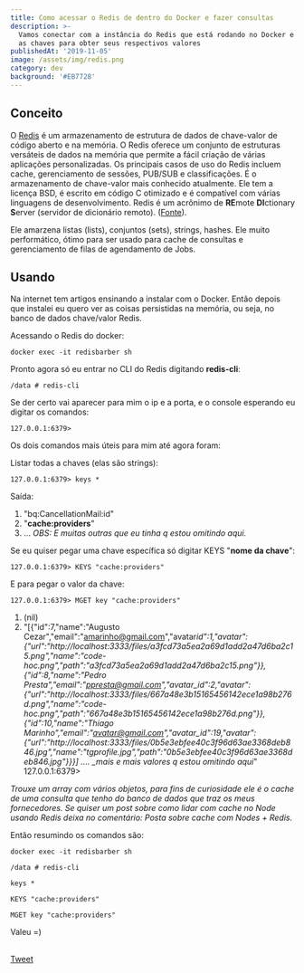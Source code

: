```yaml
---
title: Como acessar o Redis de dentro do Docker e fazer consultas
description: >-
  Vamos conectar com a instância do Redis que está rodando no Docker e consultar
  as chaves para obter seus respectivos valores
publishedAt: '2019-11-05'
image: /assets/img/redis.png
category: dev
background: '#EB7728'
---
```


## **Conceito**

O [Redis](https://redis.io/) é um armazenamento de estrutura de dados de chave-valor de código aberto e na memória. O Redis oferece um conjunto de estruturas versáteis de dados na memória que permite a fácil criação de várias aplicações personalizadas. Os principais casos de uso do Redis incluem cache, gerenciamento de sessões, PUB/SUB e classificações. É o armazenamento de chave-valor mais conhecido atualmente. Ele tem a licença BSD, é escrito em código C otimizado e é compatível com várias linguagens de desenvolvimento. Redis é um acrônimo de **RE**mote **DI**ctionary **S**erver (servidor de dicionário remoto). ([Fonte](https://aws.amazon.com/pt/elasticache/what-is-redis/)).

Ele amarzena listas (lists), conjuntos (sets), strings, hashes. Ele muito performático, ótimo para ser usado para cache de consultas e gerenciamento de filas de agendamento de Jobs.

## Usando

Na internet tem artigos ensinando a instalar com o Docker. Então depois que instalei eu quero ver as coisas persistidas na memória, ou seja, no banco de dados chave/valor Redis.

Acessando o Redis do docker:

```
docker exec -it redisbarber sh
```

Pronto agora só eu entrar no CLI do Redis digitando **redis-cli**:

```
/data # redis-cli
```

Se der certo vai aparecer para mim o ip e a porta, e o console esperando eu digitar os comandos:

```
127.0.0.1:6379>
```

Os dois comandos mais úteis para mim até agora foram:

Listar todas a chaves (elas são strings):

```
127.0.0.1:6379> keys *
```

Saída:

1. "bq:CancellationMail:id"
2. "**cache:providers**"
3. ... _OBS: E muitas outras que eu tinha q estou omitindo aqui._

Se eu quiser pegar uma chave específica só digitar KEYS "**nome da chave**":

```
127.0.0.1:6379> KEYS "cache:providers"
```

E para pegar o valor da chave:

```
127.0.0.1:6379> MGET key "cache:providers"
```

1. (nil)
2. "\[{"id":7,"name":"Augusto Cezar","email":"amarinho@gmail.com","avatar*id":1,"avatar":{"url":"http://localhost:3333/files/a3fcd73a5ea2a69d1add2a47d6ba2c15.png","name":"code-hoc.png","path":"a3fcd73a5ea2a69d1add2a47d6ba2c15.png"}},{"id":8,"name":"Pedro Presta","email":"ppresta@gmail.com","avatar_id":2,"avatar":{"url":"http://localhost:3333/files/667a48e3b15165456142ece1a98b276d.png","name":"code-hoc.png","path":"667a48e3b15165456142ece1a98b276d.png"}},{"id":10,"name":"Thiago Marinho","email":"avatar@gmail.com","avatar_id":19,"avatar":{"url":"http://localhost:3333/files/0b5e3ebfee40c3f96d63ae3368deb846.jpg","name":"tgprofile.jpg","path":"0b5e3ebfee40c3f96d63ae3368deb846.jpg"}}}] .... \_mais e mais valores q estou omitindo aqui*"
   127.0.0.1:6379>

_Trouxe um array com vários objetos, para fins de curiosidade ele é o cache de uma consulta que tenho do banco de dados que traz os meus fornecedores. Se quiser um post sobre como lidar com cache no Node usando Redis deixa no comentário: Posta sobre cache com Nodes + Redis._

Então resumindo os comandos são:

```
docker exec -it redisbarber sh
```

```
/data # redis-cli
```

```
keys *
```

```
KEYS "cache:providers"
```

```
MGET key "cache:providers"
```

Valeu =)

<section
  style={{
    display: 'flex',
    flexDirection: 'column',
    alignItems: 'center',
    justifyContent: 'center',
  }}
>
  <br />
  <a
    href="https://twitter.com/share?ref_src=twsrc%5Etfw"
    className="twitter-share-button"
    data-show-count="false"
  >
    Tweet
  </a>
</section>
